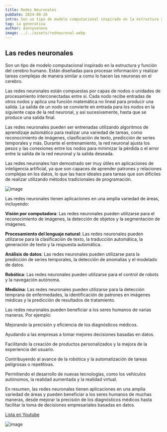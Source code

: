 ```yaml
---
title: Redes Neuronales
pubDate: 2024-06-26
intro: Son un tipo de modelo computacional inspirado en la estructura y función del cerebro humano.
tag: ia generativa
author: dannyveneno
image: ../../assets/redneuronal.webp
---
```



## Las redes neuronales

Son un tipo de modelo computacional inspirado en la estructura y función del cerebro humano. Están diseñadas para procesar información y realizar tareas complejas de manera similar a como lo hacen las neuronas en el cerebro.

Las redes neuronales están compuestas por capas de nodos o unidades de procesamiento interconectadas entre sí. Cada nodo recibe entradas de otros nodos y aplica una función matemática no lineal para producir una salida. La salida de un nodo se convierte en entrada para los nodos en la siguiente capa de la red neuronal, y así sucesivamente, hasta que se produce una salida final.

Las redes neuronales pueden ser entrenadas utilizando algoritmos de aprendizaje automático para realizar una variedad de tareas, como reconocimiento de imágenes, clasificación de texto, predicción de series temporales y más. Durante el entrenamiento, la red neuronal ajusta los pesos y las conexiones entre los nodos para minimizar la pérdida o el error entre la salida de la red neuronal y la salida deseada.

Las redes neuronales han demostrado ser muy útiles en aplicaciones de inteligencia artificial, ya que son capaces de aprender patrones y relaciones complejas en los datos, lo que las hace ideales para tareas que son difíciles de realizar utilizando métodos tradicionales de programación.

![image](https://cdn.leonardo.ai/users/d6fe8fa7-446b-4d56-bf2d-c13b01abb6d4/generations/490d52e5-93a9-4653-9b4b-12d1a7af8ac3/Default_red_neuronal_3d_1.jpg)

Las redes neuronales tienen aplicaciones en una amplia variedad de áreas, incluyendo:

**Visión por computadora**: Las redes neuronales pueden utilizarse para el reconocimiento de imágenes, la detección de objetos y la segmentación de imágenes.

**Procesamiento del lenguaje natural**: Las redes neuronales pueden utilizarse para la clasificación de texto, la traducción automática, la generación de texto y la respuesta automática.

**Análisis de datos**: Las redes neuronales pueden utilizarse para la predicción de series temporales, la detección de anomalías y el modelado de datos.

**Robótica**: Las redes neuronales pueden utilizarse para el control de robots y la navegación autónoma.

**Medicina**: Las redes neuronales pueden utilizarse para la detección temprana de enfermedades, la identificación de patrones en imágenes médicas y la predicción de resultados de tratamiento.

Las redes neuronales pueden beneficiar a los seres humanos de varias maneras. Por ejemplo:

Mejorando la precisión y eficiencia de los diagnósticos médicos.

Ayudando a las empresas a tomar mejores decisiones basadas en datos.

Facilitando la creación de productos personalizados y la mejora de la experiencia del usuario.

Contribuyendo al avance de la robótica y la automatización de tareas peligrosas o repetitivas.

Permitiendo el desarrollo de nuevas tecnologías, como los vehículos autónomos, la realidad aumentada y la realidad virtual.

En resumen, las redes neuronales tienen aplicaciones en una amplia variedad de áreas y pueden beneficiar a los seres humanos de muchas maneras, desde mejorar la precisión de los diagnósticos médicos hasta facilitar la toma de decisiones empresariales basadas en datos.

[Lista en Youtube](https://www.youtube.com/watch?v=pQNb6wVUReY&list=PLzLMvQMoqVUewOVNO4n0hPU2nhRq1WGJ5&ab_channel=JuanitoVenenoEstudio)

![image](https://res.cloudinary.com/dj0dedvu0/image/upload/v1719422207/yutublist_sldxqw.jpg)
